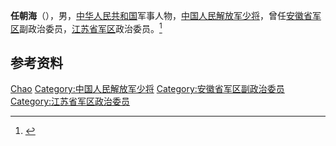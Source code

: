 '''任朝海'''（{{bd|？|}}），男，[[中华人民共和国|中华人民共和国]]军事人物，[[中国人民解放军少将|中国人民解放军少将]]，曾任[[安徽省军区|安徽省军区]]副政治委员，[[江苏省军区|江苏省军区]]政治委员。<ref>{{Cite journal|url=https://kns.cnki.net/kcms/detail/detail.aspx?dbcode=CJFD&dbname=CJFD2001&filename=GUOF200105007&v=nnnNjbMi2gWMk4t%25mmd2BxmjPUuWdmCdstdkGK1LxuMh3ovUEtcVSVDk7OFzK%25mmd2F3kiBXk5|title=为科技练兵注入新的活力——江苏省军区政委任朝海少将访谈录|author=孙军, 胡东霞|year=2001|issue=05|issn=1002-4484|journal=国防|doi=}}</ref>

== 参考资料 ==
{{reflist}}

{{中国人物小作品}}

{{Authority control}}
{{DEFAULTSORT:Ren任}}
[[Category:任姓|Chao]]
[[Category:中国人民解放军少将|Category:中国人民解放军少将]]
[[Category:安徽省军区副政治委员|Category:安徽省军区副政治委员]]
[[Category:江苏省军区政治委员|Category:江苏省军区政治委员]]